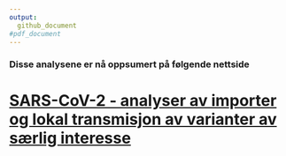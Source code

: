 ```yaml
---
output: 
  github_document
#pdf_document 
---
```


### Disse analysene er nå oppsumert på følgende nettside

# [SARS-CoV-2 - analyser av importer og lokal transmisjon av varianter av særlig interesse](https://folkehelseinstituttet.github.io/SARS-CoV-2_phylogeo/)
